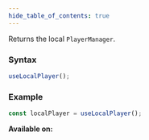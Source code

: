 ```yaml
---
hide_table_of_contents: true
---
```



Returns the local `PlayerManager`.

### Syntax

```js
useLocalPlayer();
```

### Example

```js
const localPlayer = useLocalPlayer();
```

**Available on:** <ClientTag />
